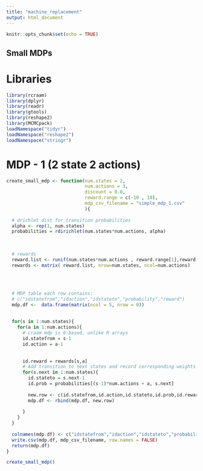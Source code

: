 ```yaml
---
title: "machine_replacement"
output: html_document
---
```


```r
knitr::opts_chunk$set(echo = TRUE)
```

## Small MDPs

# Libraries
```r
library(rcraam)
library(dplyr)
library(readr)
library(gtools)
library(reshape2)
library(MCMCpack)
loadNamespace("tidyr")
loadNamespace("reshape2")
loadNamespace("stringr")
```


# MDP - 1  (2 state 2 actions)

```r
create_small_mdp <- function(num.states = 2, 
                             num.actions = 3, 
                             discount = 0.8,
                             reward.range = c(-10 , 10), 
                             mdp_csv_filename = "simple_mdp_1.csv"
                             ){
  
  # drichlet dist for transition probabilities
  alpha <- rep(1, num.states)
  probabilities = rdirichlet(num.states*num.actions, alpha)   
  
    
  
  # rewards
  reward.list <- runif(num.states*num.actions , reward.range[1],reward.range[2])
  rewards <- matrix( reward.list, nrow=num.states, ncol=num.actions)
  
  
  
  
  # MDP table each row contains: 
  # c("idstatefrom","idaction","idstateto","probability","reward")
  mdp.df <-  data.frame(matrix(ncol = 5, nrow = 0))
  
  
  for(s in 1:num.states){
    for(a in 1:num.actions){
      # craam mdp is 0-based, unlike R arrays
      id.statefrom = s-1
      id.action = a-1
      
      
      id.reward = rewards[s,a]
      # Add transition to next states and record corresponding weights
      for(s.next in 1:num.states){
        id.stateto = s.next-1
        id.prob = probabilities[(s-1)*num.actions + a, s.next]
        
        new.row <- c(id.statefrom,id.action,id.stateto,id.prob,id.reward)
        mdp.df <- rbind(mdp.df, new.row)
        
      }
    }
  }
  
  colnames(mdp.df) <- c("idstatefrom","idaction","idstateto","probability","reward")
  write.csv(mdp.df, mdp_csv_filename, row.names = FALSE)
  return(mdp.df)
}

create_small_mdp()
```
